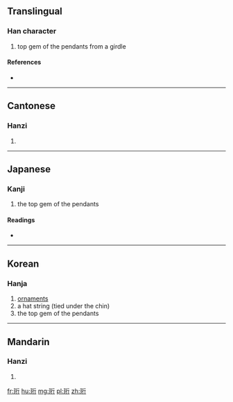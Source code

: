 ==Translingual==

===Han character===
{{Han char|rn=96|rad=玉|as=06|sn=10|four=11121|canj=MGHON}}

# top gem of the pendants from a girdle

====References====
* {{Han ref|kx=0731.140|dkj=20971|dj=1142.250|hdz=21111.150|uh=73E9|ud=29673|bh=D2B2|bd=53938}}

----

==Cantonese==

===Hanzi===
{{yue-hanzi|jyut=hang4|y=hang4}}

# {{defn|lang=yue|sort=玉06}}

----

==Japanese==

===Kanji===
{{ja-kanji|grade=|rs=玉06}}

# the top gem of the pendants

====Readings====
* {{ja-readings|on=[[こう]] (kō), [[ぎょう]] (gyō)|kun=}}

----

==Korean==

===Hanja===
{{ko-hanja|hangeul=형|eumhun=|rv=hyeong|mr=hyŏng|y=hyeng}}

# [[ornaments]]
# a hat string (tied under the chin)
# the top gem of the pendants

----

==Mandarin==

===Hanzi===
{{cmn-hanzi|pin=[[héng]] ([[heng2]])|wg=heng<sup>2</sup>}}

# {{defn|lang=cmn|sort=玉06}}

[[fr:珩]]
[[hu:珩]]
[[mg:珩]]
[[pl:珩]]
[[zh:珩]]